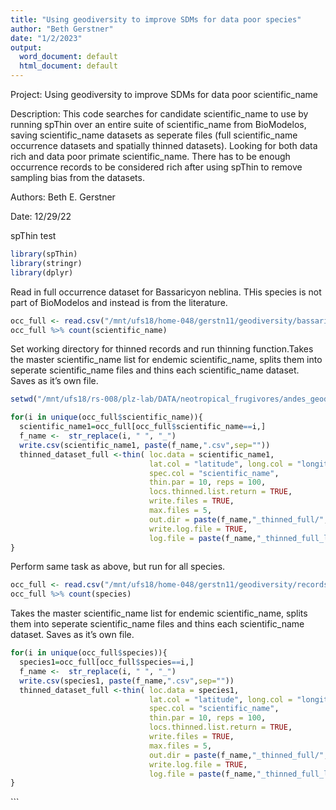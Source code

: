 ```yaml
---
title: "Using geodiversity to improve SDMs for data poor species"
author: "Beth Gerstner"
date: "1/2/2023"
output:
  word_document: default
  html_document: default
---
```


Project: Using geodiversity to improve SDMs for data poor scientific_name

Description: This code searches for candidate scientific_name to use by running spThin over an entire suite of scientific_name from BioModelos, saving scientific_name datasets as seperate files (full scientific_name occurrence datasets and spatially thinned datasets). Looking for both data rich and data poor primate scientific_name. There has to be enough occurrence records to be considered rich after using spThin to remove sampling bias from the datasets.

Authors: Beth E. Gerstner

Date: 12/29/22

spThin test
```r
library(spThin)
library(stringr)
library(dplyr)
```

Read in full occurrence dataset for Bassaricyon neblina. THis species is not part of BioModelos and instead is from the literature.


```r
occ_full <- read.csv("/mnt/ufs18/home-048/gerstn11/geodiversity/bassaricyon_neblina_occs_clean.csv")
occ_full %>% count(scientific_name)
```

Set working directory for thinned records and run thinning function.Takes the master scientific_name list for endemic scientific_name, splits them into seperate scientific_name files and thins each scientific_name dataset. Saves as it's own file.

```r
setwd("/mnt/ufs18/rs-008/plz-lab/DATA/neotropical_frugivores/andes_geodiv/occurrence_records/")

for(i in unique(occ_full$scientific_name)){
  scientific_name1=occ_full[occ_full$scientific_name==i,]
  f_name <-  str_replace(i, " ", "_")
  write.csv(scientific_name1, paste(f_name,".csv",sep=""))
  thinned_dataset_full <-thin( loc.data = scientific_name1, 
                               lat.col = "latitude", long.col = "longitude", 
                               spec.col = "scientific_name", 
                               thin.par = 10, reps = 100, 
                               locs.thinned.list.return = TRUE, 
                               write.files = TRUE, 
                               max.files = 5, 
                               out.dir = paste(f_name,"_thinned_full/", sep=""), out.base = paste(f_name,"_thinned", sep=""), 
                               write.log.file = TRUE,
                               log.file = paste(f_name,"_thinned_full_log_file.txt", sep="")) 
}
```

Perform same task as above, but run for all species.                            
```r
occ_full <- read.csv("/mnt/ufs18/home-048/gerstn11/geodiversity/records_primatespp_depured_private_rm_2022.csv")
occ_full %>% count(species)

```

Takes the master scientific_name list for endemic scientific_name, splits them into seperate scientific_name files and thins each scientific_name dataset. Saves as it's own file.

```r
for(i in unique(occ_full$species)){
  species1=occ_full[occ_full$species==i,]
  f_name <-  str_replace(i, " ", "_")
  write.csv(species1, paste(f_name,".csv",sep=""))
  thinned_dataset_full <-thin( loc.data = species1, 
                               lat.col = "latitude", long.col = "longitude", 
                               spec.col = "scientific_name", 
                               thin.par = 10, reps = 100, 
                               locs.thinned.list.return = TRUE, 
                               write.files = TRUE, 
                               max.files = 5, 
                               out.dir = paste(f_name,"_thinned_full/", sep=""), out.base = paste(f_name,"_thinned", sep=""), 
                               write.log.file = TRUE,
                               log.file = paste(f_name,"_thinned_full_log_file.txt", sep="")) 
}
```
                               
```
